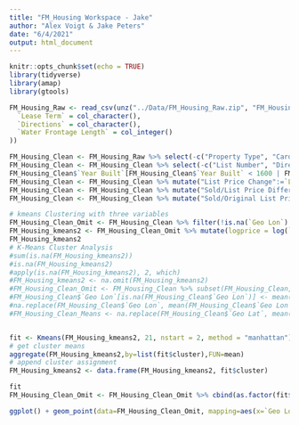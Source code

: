 ```yaml
---
title: "FM_Housing Workspace - Jake"
author: "Alex Voigt & Jake Peters"
date: "6/4/2021"
output: html_document
---
```


```r
knitr::opts_chunk$set(echo = TRUE)
library(tidyverse)
library(amap)
library(gtools)
```


```r
FM_Housing_Raw <- read_csv(unz("../Data/FM_Housing_Raw.zip", "FM_Housing_Raw.csv"), col_types = cols(
  `Lease Term` = col_character(),
  `Directions` = col_character(),
  `Water Frontage Length` = col_integer()
))
```

```r
FM_Housing_Clean <- FM_Housing_Raw %>% select(-c("Property Type", "Card Format")) #All properties are Residential for both Property Type and Card Format variables
FM_Housing_Clean <- FM_Housing_Clean %>% select(-c("List Number", "Directions")) #Arbitrary values not useful for data mining
FM_Housing_Clean$`Year Built`[FM_Housing_Clean$`Year Built` < 1600 | FM_Housing_Clean$`Year Built` > 2021] <- NA
FM_Housing_Clean <- FM_Housing_Clean %>% mutate("List Price Change":=`List Price`-`Original List Price`)
FM_Housing_Clean <- FM_Housing_Clean %>% mutate("Sold/List Price Difference":=`Sold Price` - `List Price`)
FM_Housing_Clean <- FM_Housing_Clean %>% mutate("Sold/Original List Price Difference":=`Sold Price` - `Original List Price`)

```


```r
# kmeans Clustering with three variables
FM_Housing_Clean_Omit <- FM_Housing_Clean %>% filter(!is.na(`Geo Lon`) & !is.na(`Geo Lat`))
FM_Housing_kmeans2 <- FM_Housing_Clean_Omit %>% mutate(logprice = log(`Sold Price`, base = 1.1)) %>% mutate(milelong = (`Geo Lon`+97)/.0185) %>% mutate(milelat = (`Geo Lat` -46)/.0145) %>% select(logprice, milelong, milelat)
FM_Housing_kmeans2
# K-Means Cluster Analysis
#sum(is.na(FM_Housing_kmeans2))
#is.na(FM_Housing_kmeans2)
#apply(is.na(FM_Housing_kmeans2), 2, which)
#FM_Housing_kmeans2 <- na.omit(FM_Housing_kmeans2)
#FM_Housing_Clean_Omit <- FM_Housing_Clean %>% subset(FM_Housing_Clean, na.omit(select(logprice, milelong, milelat)))
#FM_Housing_Clean$`Geo Lon`[is.na(FM_Housing_Clean$`Geo Lon`)] <- mean(FM_Housing_Clean$`Geo Lon`,na.rm=TRUE)
#na.replace(FM_Housing_Clean$`Geo Lon`, mean(FM_Housing_Clean$`Geo Lon`))
#FM_Housing_Clean_Means <- na.replace(FM_Housing_Clean$`Geo Lat`, mean(FM_Housing_Clean$`Geo Lat`))


fit <- Kmeans(FM_Housing_kmeans2, 21, nstart = 2, method = "manhattan") # 21 cluster solution
# get cluster means
aggregate(FM_Housing_kmeans2,by=list(fit$cluster),FUN=mean)
# append cluster assignment
FM_Housing_kmeans2 <- data.frame(FM_Housing_kmeans2, fit$cluster)

fit
FM_Housing_Clean_Omit <- FM_Housing_Clean_Omit %>% cbind(as.factor(fit$cluster)) %>% rename("cluster" = `as.factor(fit$cluster)`)

```
```r

ggplot() + geom_point(data=FM_Housing_Clean_Omit, mapping=aes(x=`Geo Lon`, y=`Geo Lat`), color=FM_Housing_Clean_Omit$`cluster`) + scale_color_gradient(low="yellow",high="red") + ylim(46.75, 46.95) + xlim(-96.95, -96.7)


```

